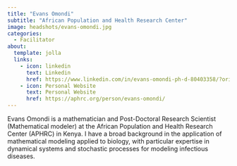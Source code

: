 ```yaml
---
title: "Evans Omondi"
subtitle: "African Population and Health Research Center"
image: headshots/evans-omondi.jpg
categories:
  - Facilitator
about:
  template: jolla
  links:
    - icon: linkedin
      text: Linkedin
      href: https://www.linkedin.com/in/evans-omondi-ph-d-80403358/?originalSubdomain=ke
    - icon: Personal Website
      text: Personal Website
      href: https://aphrc.org/person/evans-omondi/
---
```


Evans Omondi is a mathematician and Post-Doctoral Research Scientist (Mathematical modeler) at the African Population and Health Research Center (APHRC) in Kenya. I have a broad background in the application of mathematical modeling applied to biology, with particular expertise in dynamical systems and stochastic processes for modeling infectious diseases.
